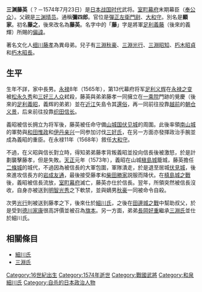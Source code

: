 {{japanese|japanese=三淵 藤英|kana=みつぶち ふじひで|romaji=Mitsubuchi Fujihide}}
'''三渊藤英'''（？－1574年7月23日）是[[日本战国时代|日本战国时代]]武将。[[室町幕府|室町幕府]]末期幕臣（[[奉公众|奉公众]]）。父親是[[三渊晴员|三渊晴员]]。通稱'''彌四郎'''。官位是[[彈正左衛門尉|彈正左衛門尉]]、[[大和守|大和守]]。別名是'''顯家'''。初名'''藤之'''，後來改名為'''藤英'''。名字中的「'''藤'''」字是將軍[[足利義藤|足利義藤]]（後來的義輝）所賜的[[偏諱|偏諱]]。

著名文化人[[细川藤孝|细川藤孝]]為異母弟。兒子有[[三淵秋豪|三淵秋豪]]、[[三淵光行|三淵光行]]、[[三淵昭知|三淵昭知]]、[[朽木昭貞|朽木昭貞]]和[[朽木昭長|朽木昭長]]。

== 生平 ==
生年不詳，家中長男。[[永禄|永禄]]8年（1565年），第13代幕府将军[[足利义辉|足利义辉]]在[[永禄之变|永禄之变]]被[[松永久秀|松永久秀]]和[[三好三人众|三好三人众]]弒殺，藤英與弟弟藤孝一同擁立在[[一乘院|一乘院]]門跡的覺慶（後來的[[足利義昭|足利義昭]]，義辉的弟弟）並在[[近江國|近江]]矢島令其[[還俗|還俗]]，再一同前往投靠[[越前國|越前]]的[[朝仓义景|朝仓义景]]，后来前往投靠[[织田信长|织田信长]]。

義昭被信长拥立为将军後，藤英被任命守備[[山城国|山城国]][[伏见城|伏见城]]的周圍。此後率領[[南山城|南山城]]的軍勢與[[和田惟政|和田惟政]]和[[伊丹亲兴|伊丹亲兴]]一同参加讨伐[[三好氏|三好氏]]，在另一方面亦發揮政治手腕並成為義昭的重臣。在永禄11年（1568年）敘任[[大和守|大和守]]。

不過，在义昭與信长對立時，得知弟弟藤孝背叛義昭並投向信長後被激怒，於是計劃襲擊藤孝，但是失敗。[[天正_(日本)|天正]]元年（1573年），義昭在山城[[槇島城|槇島城]]籠城，藤英擔任[[二條城|二條城]]的城代，不過因為被信長的大軍包圍，軍隊潰走，於是退至居城[[伏見城|伏見城]]，後來進攻信長方的[[岩成友通|岩成友通]]，最後接受藤孝和[[柴田勝家|柴田勝家]]説服而降伏。在[[槙島城之戰|槙島城之戰]]後，義昭被信長流放，[[室町幕府|室町幕府]]滅亡，藤英亦仕於信長。翌年，所領突然被信長沒收，自身亦被送到[[明智光秀|明智光秀]]之下軟禁，並與嫡男[[三淵秋豪|秋豪]]一同被命令自殺。

次男[[三淵光行|光行]]則被送到藤孝之下，後來仕於[[細川氏|細川氏]]，之後在[[田邊城之戰|田邊城之戰]]中幫助叔父，於是受到[[德川家康|德川家康]]很高評價並被召為[[旗本|旗本]]。另一方面，弟弟[[長岡好重|長岡好重]]繼承[[三淵氏|三淵氏]]並仕於細川氏。

== 相關條目 ==
*[[細川氏|細川氏]]
*[[三淵氏|三淵氏]]

[[Category:16世紀出生|Category:16世紀出生]]
[[Category:1574年逝世|Category:1574年逝世]]
[[Category:戰國武將|Category:戰國武將]]
[[Category:和泉細川氏|Category:和泉細川氏]]
[[Category:自杀的日本政治人物|Category:自杀的日本政治人物]]